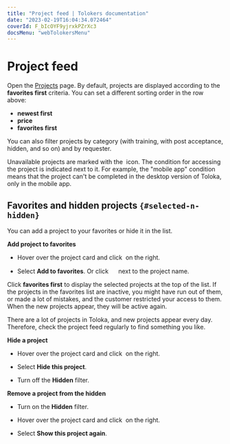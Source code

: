 ```yaml
---
title: "Project feed | Tolokers documentation"
date: "2023-02-19T16:04:34.072464"
coverId: F_bIcOYF9yjrxkPZrXc3
docsMenu: "webTolokersMenu"
---
```


# Project feed

Open the [Projects](https://we.toloka.ai/tasks) page. By default, projects are displayed according to the **favorites first** criteria. You can set a different sorting order in the row above:

- **newest first**
- **price**
- **favorites first**

You can also filter projects by category (with training, with post acceptance, hidden, and so on) and by requester.

Unavailable projects are marked with the <img src="https://yastatic.net/s3/doc-binary/freeze/ru/toloka-common/ffff7f0618be7fe3d467ae1da45110b236860ecd.svg" alt="" /> icon. The condition for accessing the project is indicated next to it. For example, the "mobile app" condition means that the project can't be completed in the desktop version of Toloka, only in the mobile app.

## Favorites and hidden projects `{#selected-n-hidden}`

You can add a project to your favorites or hide it in the list.

**Add project to favorites**

- Hover over the project card and click <img src="https://tlkfrontprod.azureedge.net/portal-production/static/uploaded/images/1676733319521/1676733319521_original_svg.svg" alt="" /> on the right.

- Select **Add to favorites**. Or click <img width="15px" src="https://tlkfrontprod.azureedge.net/portal-production/static/uploaded/images/1676448866956/1676448866956_original_png.png" alt="" /> next to the project name.

Click **favorites first** to display the selected projects at the top of the list. If the projects in the favorites list are inactive, you might have run out of them, or made a lot of mistakes, and the customer restricted your access to them. When the new projects appear, they will be active again.

<Note mode="tip" title="Tip">

There are a lot of projects in Toloka, and new projects appear every day. Therefore, check the project feed regularly to find something you like.

</Note>

**Hide a project**

- Hover over the project card and click <img src="https://tlkfrontprod.azureedge.net/portal-production/static/uploaded/images/1676733319521/1676733319521_original_svg.svg" alt="" /> on the right.

- Select **Hide this project**.

- Turn off the **Hidden** filter.

**Remove a project from the hidden**

- Turn on the **Hidden** filter.

- Hover over the project card and click <img src="https://tlkfrontprod.azureedge.net/portal-production/static/uploaded/images/1676733319521/1676733319521_original_svg.svg" alt="" /> on the right.

- Select **Show this project again**.
